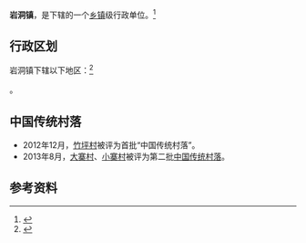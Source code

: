 {{中国乡级行政区|52/26/31/106/000}}

'''岩洞镇'''，是{{PRC admin/fullname|52/26/31/106/000|3}}下辖的一个[[乡镇|乡镇]]级行政单位。<ref>{{PRC admin/ref sgc|{{PRC admin/parent|52/26/31/106/000}}}}</ref>

== 行政区划 ==

岩洞镇下辖以下地区：<ref>{{PRC admin/ref sgc|52/26/31/106/000}}</ref>

{{PRC admin/children|52/26/31/106/000}}。

==中国传统村落==
* 2012年12月，[[竹坪村|竹坪村]]被评为首批“中国传统村落”。
* 2013年8月，[[大寨村|大寨村]]、[[小寨村|小寨村]]被评为第二批[[中国传统村落|中国传统村落]]。

== 参考资料 ==

{{reflist}}

{{行政区划小作品}}
{{PRC admin/navcat|52/26/31/106/000}}